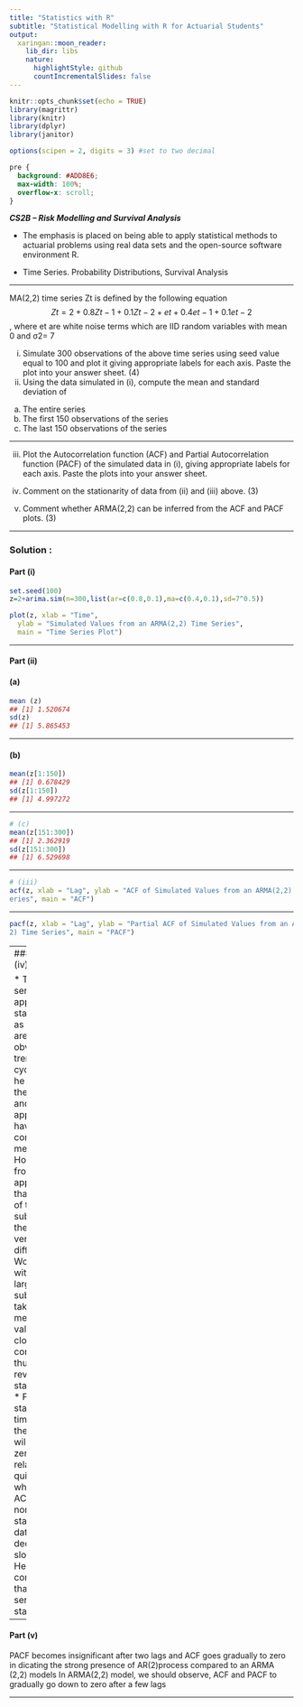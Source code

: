 ```yaml
---
title: "Statistics with R"
subtitle: "Statistical Modelling with R for Actuarial Students"
output:
  xaringan::moon_reader:
    lib_dir: libs
    nature:
      highlightStyle: github
      countIncrementalSlides: false
---
```


```r
knitr::opts_chunk$set(echo = TRUE)
library(magrittr)
library(knitr)
library(dplyr)
library(janitor)

options(scipen = 2, digits = 3) #set to two decimal 
```

```css
pre {
  background: #ADD8E6;
  max-width: 100%;
  overflow-x: scroll;
}
```


***CS2B – Risk Modelling and Survival Analysis ***


* The emphasis is placed on being able to apply statistical methods to actuarial problems using real data sets and the open-source software environment R. 

* Time Series. Probability Distributions, Survival Analysis

---

MA(2,2) time series Zt is defined by the following equation
$$Zt=2 + 0.8Zt-1 + 0.1Zt-2 + et + 0.4et-1 + 0.1et-2$$ , where et are white noise terms which are IID 
random variables with mean 0 and σ2= 7

i) Simulate 300 observations of the above time series using seed value equal to 100 and plot 
it giving appropriate labels for each axis. Paste the plot into your answer sheet. (4)
ii) Using the data simulated in (i), compute the mean and standard deviation of 
a) The entire series
b) The first 150 observations of the series
c) The last 150 observations of the series 

---

iii) Plot the Autocorrelation function (ACF) and Partial Autocorrelation function (PACF) of 
the simulated data in (i), giving appropriate labels for each axis. Paste the plots into your 
answer sheet. 

iv) Comment on the stationarity of data from (ii) and (iii) above. (3)

v) Comment whether ARMA(2,2) can be inferred from the ACF and PACF plots. (3)

---

### Solution :

#### Part (i)

```r
set.seed(100) 
z=2+arima.sim(n=300,list(ar=c(0.8,0.1),ma=c(0.4,0.1),sd=7^0.5))

plot(z, xlab = "Time", 
  ylab = "Simulated Values from an ARMA(2,2) Time Series", 
  main = "Time Series Plot")

```

---
  
#### Part (ii)
#### (a)

```r
mean (z)
## [1] 1.520674
sd(z)
## [1] 5.865453

```

---

#### (b)

```r
mean(z[1:150])
## [1] 0.678429
sd(z[1:150])
## [1] 4.997272
```

---

```r
# (c)
mean(z[151:300])
## [1] 2.362919
sd(z[151:300])
## [1] 6.529698
```

---

```r
# (iii)
acf(z, xlab = "Lag", ylab = "ACF of Simulated Values from an ARMA(2,2) Time S
eries", main = "ACF") 

```

---

```r
pacf(z, xlab = "Lag", ylab = "Partial ACF of Simulated Values from an ARMA(2,
2) Time Series", main = "PACF")
```

---
#### Part (iv)

* The series appears stationary as there are no obvious trends or cycles in t
he graph of the series and it appears to have constant mean. 
*  However, from (ii), it appears that mean of the two subsets of the data is 
very different.
* Working with a larger subset takes the mean values closer to constant thus 
revealing in stationarity. 
* For a stationary time series, the ACF will drop to zero relatively quickly, 
while the ACF of non-stationary data decreases slowly 
# Hence, we confirm that the series is stationary

---

#### Part (v)
 PACF becomes insignificant after two lags and ACF goes gradually to zero in
dicating the strong presence of AR(2)process compared to an ARMA (2,2) models
 In ARMA(2,2) model, we should observe, ACF and PACF to gradually go down to 
zero after a few lags

---